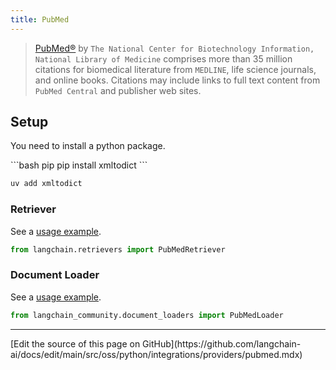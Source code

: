 ```yaml
---
title: PubMed
---
```


>[PubMed®](https://pubmed.ncbi.nlm.nih.gov/) by `The National Center for Biotechnology Information, National Library of Medicine`
> comprises more than 35 million citations for biomedical literature from `MEDLINE`, life science journals, and online books.
> Citations may include links to full text content from `PubMed Central` and publisher web sites.

## Setup
You need to install a python package.

<CodeGroup>
```bash pip
pip install xmltodict
```

```bash uv
uv add xmltodict
```
</CodeGroup>

### Retriever

See a [usage example](/oss/python/integrations/retrievers/pubmed).

```python
from langchain.retrievers import PubMedRetriever
```

### Document Loader

See a [usage example](/oss/python/integrations/document_loaders/pubmed).

```python
from langchain_community.document_loaders import PubMedLoader
```

---

<Callout icon="pen-to-square" iconType="regular">
  [Edit the source of this page on GitHub](https://github.com/langchain-ai/docs/edit/main/src/oss/python/integrations/providers/pubmed.mdx)
</Callout>
